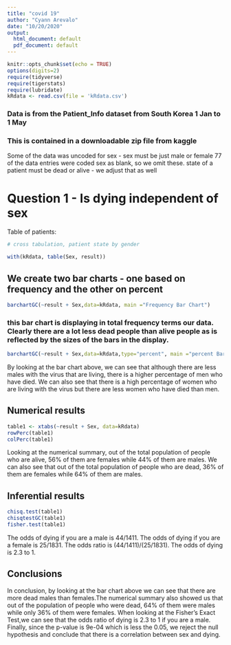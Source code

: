 ```yaml
---
title: "covid 19"
author: "Cyann Arevalo"
date: "10/20/2020"
output:
  html_document: default
  pdf_document: default
---
```


```r
knitr::opts_chunk$set(echo = TRUE)
options(digits=2)
require(tidyverse)
require(tigerstats)
require(lubridate)
kRdata <- read.csv(file = 'kRdata.csv')
```
### Data is from the Patient_Info dataset from South Korea 1 Jan to 1 May 
### This is contained in a downloadable zip file from kaggle

Some of the data was uncoded for sex - sex must be just male or female
77 of the data entries were coded sex  as blank, so we omit these.
state of a patient must be dead or alive - we adjust that as well   
  
# Question 1 - Is dying independent of sex




Table of patients:
```r

# cross tabulation, patient state by gender

with(kRdata, table(Sex, result))

```

## We create two bar charts - one based on frequency and the other on percent

```r
barchartGC(~result + Sex,data=kRdata, main ="Frequency Bar Chart")
```

  
### this bar chart is displaying in total frequency terms our data.  Clearly there are a lot less dead people than alive people as is reflected by the sizes of the bars in the display.  

```r
barchartGC(~result + Sex,data=kRdata,type="percent", main ="percent Bar Chart")
```
  
  By looking at the bar chart above, we can see that although there are less males with the virus that are living, there is a higher percentage of men who have died. We can also see that there is a high percentage of women who are living with the virus but there are less women who have died than men.


  
## Numerical results

```r
table1 <- xtabs(~result + Sex, data=kRdata)
rowPerc(table1)
colPerc(table1)
```
  
Looking at the numerical summary, out of the total population of people who are alive, 56% of them are females while 44% of them are males. We can also see that out of the total population of people who are dead, 36% of them are females while 64% of them are males.


## Inferential results 
```r
chisq.test(table1)
chisqtestGC(table1)
fisher.test(table1)
```
The odds of dying if you are a male is 44/1411. The odds of dying if you are a female is 25/1831. The odds ratio is (44/1411)/(25/1831). The odds of dying is 2.3 to 1.


## Conclusions

  In conclusion, by looking at the bar chart above we can see that there are more dead males than females.The numerical summary also showed us that out of the population of people who were dead, 64% of them were males while only 36% of them were females. When looking at the Fisher's Exact Test,we can see that the odds ratio of dying is 2.3 to 1 if you are a male. Finally, since the p-value is 9e-04 which is less the 0.05, we reject the null hypothesis and conclude that there is a correlation between sex and dying. 

